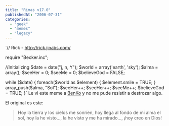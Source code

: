 ```yaml
---
title: "Rimas v17.0"
publishedAt: "2006-07-31"
categories: 
  - "geek"
  - "memes"
  - "legacy"
---
```


`// Rick - http://rick.jinabs.com/

require "Becker.inc";

//Initializing $date = date("j, n, Y"); $world = array('earth', 'sky'); $alma = array(); $seeHer = 0; $seeMe = 0; $believeGod = FALSE;

while ($date) { foreach($world as $element) { $element.smile = TRUE; } array_push($alma, "Sol"); $seeHer++; $seeHer++; $seeMe++; $believeGod = TRUE; }` Le vi este meme a [BenKo](http://cafeina.ladybenko.net/?p=313) y no me pude resistir a destrozar algo.

El original es este:

> Hoy la tierra y los cielos me sonríen, hoy llega al fondo de mi alma el sol, hoy la he visto..., la he visto y me ha mirado..., ¡hoy creo en Dios!
